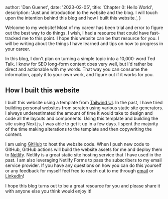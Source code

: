 
  author: 'Dan Guenet',
  date: '2023-02-05',
  title: 'Chapter 0: Hello World',
  description:
    'Just and introduction to the website and the blog. I will touch upon the intention behind this blog and how I built this website.',
}


Welcome to my website! Most of my career has been trial and error to figure out the best way to do things.
I wish, I had a resource that could have fast-tracked me to this point. I hope this website can be that 
resource for you. I will be writing about the things I have learned and tips on how to progress in your career.

In this blog, I don't plan on turning a simple topic into a 10,000-word Ted Talk. I know for SEO long-form content does very well,
but I'd rather be direct and actionable with my words. That way you can consume the information, apply it to your own work, and 
figure out if it works for you.

## How I built this website

I built this website using a template from [Tailwind UI](https://tailwindui.com/). In the past, I have tried building 
personal websites from scratch using various static site generators. I always underestimated the amount of time it would take
to design and code all the layouts and components. Using this template and building the site using Next.js, I was able to 
get it up in a few days. I spent the majority of the time making alterations to the template and then copywriting the content. 

I am using [GitHub](#) to host the website code. When I push new code to GitHub, GitHub actions will build the 
website assets for me and deploy them to [Netlify](https://www.netlify.com/). Netlify is a great static site hosting service 
that I have used in the past. I am also leveraging Netlify Forms to pass the subscribers to my email service provider.
If you have any questions on how you can do this yourself or any feedback for myself feel free to reach out to me through 
[email](mailto:danguenet@gmail.com) or [LinkedIn](https://www.linkedin.com/in/danguenet/)!

I hope this blog turns out to be a great resource for you and please share it with anyone else you think would enjoy it!